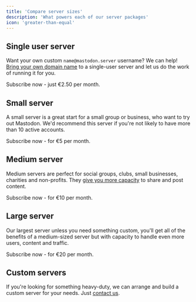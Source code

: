 ```yaml
---
title: 'Compare server sizes'
description: 'What powers each of our server packages'
icon: 'greater-than-equal'
---
```


## Single user server

Want your own custom `name@mastodon.server` username? We can help! [Bring your own domain name](/managed-server/domain-name) to a single-user server and let us do the work of running it for you.

<Card title="Get a single user server" icon="cart-shopping" iconType="duotone" color="#069069" href="https://buy.stripe.com/00gbJQdKk5uE94AfYY">
Subscribe now - just €2.50 per month.
</Card>

## Small server

A small server is a great start for a small group or business, who want to try out Mastodon. We'd recommend this server if you're not likely to have more than 10 active accounts.

<Card title="Get a small server" icon="cart-shopping" iconType="duotone" color="#069069" href="https://buy.stripe.com/9AQaFM9u43mw1C84gh">
Subscribe now - for €5 per month.
</Card>

## Medium server

Medium servers are perfect for social groups, clubs, small businesses, charities and non-profits. They [give you more capacity](/managed-server/costs) to share and post content.

<Card title="Get a medium server" icon="cart-shopping" iconType="duotone" color="#069069" href="https://buy.stripe.com/cN23dkdKkf5e2Gc146">
Subscribe now - for €10 per month.
</Card>

## Large server

Our largest server unless you need something custom, you'll get all of the benefits of a medium-sized server but with capacity to handle even more users, content and traffic.

<Card title="Get a large server" icon="cart-shopping" iconType="duotone" color="#069069" href="https://buy.stripe.com/aEU9BIcGgcX62GcfZ1">
Subscribe now - for €20 per month.
</Card>

## Custom servers

If you're looking for something heavy-duty, we can arrange and build a custom server for your needs. Just [contact us](/support/overview).
